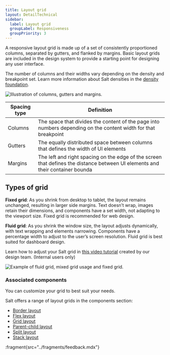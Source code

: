 ```yaml
---
title: Layout grid
layout: DetailTechnical
sidebar:
  label: Layout grid
  groupLabel: Responsiveness
  groupPriority: 3
---
```


A responsive layout grid is made up of a set of consistently proportioned columns, separated by gutters, and flanked by margins. Basic layout grids are included in the design system to provide a starting point for designing any user interface.

The number of columns and their widths vary depending on the density and breakpoint set. Learn more information about Salt densities in the [density foundation](/salt/foundations/density).

<Image
  src="/img/foundations/responsiveness-gutters.png"
  alt="Illustration of columns, gutters and margins."
/>

| Spacing type | Definition                                                                                                                    |
| ------------ | ----------------------------------------------------------------------------------------------------------------------------- |
| Columns      | The space that divides the content of the page into numbers depending on the content width for that breakpoint                |
| Gutters      | The equally distributed space between columns that defines the width of UI elements                                           |
| Margins      | The left and right spacing on the edge of the screen that defines the distance between UI elements and their container bounda |

## Types of grid

**Fixed grid**: As you shrink from desktop to tablet, the layout remains unchanged, resulting in larger side margins. Text doesn’t wrap, images retain their dimensions, and components have a set width, not adapting to the viewport size. Fixed grid is recommended for web design.

**Fluid grid**: As you shrink the window size, the layout adjusts dynamically, with text wrapping and elements narrowing. Components have a percentage width to adjust to the user’s screen resolution. Fluid grid is best suited for dashboard design.

Learn how to adjust your Salt grid in [this video tutorial](go/salt-ds-internal/news/videos/20250109-saltds-figma-layout-grids) created by our design team. (Internal users only)

<Image
  src="/img/foundations/responsiveness-grids.png"
  alt="Example of fluid grid, mixed grid usage and fixed grid."
/>

### Associated components

You can customize your grid to best suit your needs.

Salt offers a range of layout grids in the components section:

- [Border layout](/salt/components/border-layout)
- [Flex layout](/salt/components/flex-layout)
- [Grid layout](/salt/components/grid-layout)
- [Parent-child layout](/salt/components/parent-child-layout)
- [Split layout](/salt/components/split-layout)
- [Stack layout](/salt/components/stack-layout)

:fragment{src="../fragments/feedback.mdx"}
